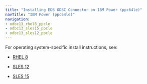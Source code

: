 ```yaml
---
title: "Installing EDB ODBC Connector on IBM Power (ppc64le)"
navTitle: "IBM Power (ppc64le)"
navigation:
- odbc13_rhel8_ppcle
- odbc13_sles15_ppcle
- odbc13_sles12_ppcle
---
```


For operating system-specific install instructions, see:

  - [RHEL 8](odbc13_rhel8_ppcle)

  - [SLES 12](odbc13_sles12_ppcle)
  - [SLES 15](odbc13_sles15_ppcle)
